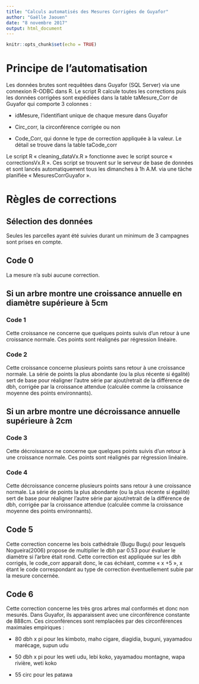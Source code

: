 ```yaml
---
title: "Calculs automatisés des Mesures Corrigées de Guyafor"
author: "Gaëlle Jaouen"
date: "8 novembre 2017"
output: html_document
---
```


```r
knitr::opts_chunk$set(echo = TRUE)
```

# Principe de l’automatisation

Les données brutes sont requêtées dans Guyafor (SQL Server) via une connexion R-ODBC dans R. Le script R calcule toutes les corrections puis les données corrigées sont expédiées dans la table taMesure_Corr de Guyafor qui comporte 3 colonnes : 

-	idMesure, l’identifiant unique de chaque mesure dans Guyafor

-	Circ_corr, la circonférence corrigée ou  non

-	Code_Corr, qui donne le type de correction appliquée à la valeur. Le détail se trouve dans la table taCode_corr

Le script R « cleaning_dataVx.R » fonctionne avec le script source « correctionsVx.R ». Ces script se trouvent sur le serveur de base de données et sont lancés automatiquement tous les dimanches à 1h A.M. via une tâche planifiée « MesuresCorrGuyafor ».

# Règles de corrections

## Sélection des données
Seules les parcelles ayant été suivies durant un minimum de 3 campagnes sont prises en compte.

##  Code 0
La mesure n’a subi aucune correction.

##  Si un arbre montre une croissance annuelle en diamètre supérieure à 5cm

### Code 1
Cette croissance ne concerne que quelques points suivis d’un retour à une croissance normale. Ces points sont réalignés par régression linéaire.

### Code 2
Cette croissance concerne plusieurs points sans retour à une croissance normale. La série de points la plus abondante (ou la plus récente si égalité) sert de base pour réaligner l’autre série par ajout/retrait de la différence de dbh, corrigée par la croissance attendue (calculée comme la croissance moyenne des points environnants).

## Si  un arbre montre une décroissance annuelle supérieure à 2cm

### Code 3

Cette décroissance ne concerne que quelques points suivis d’un retour à une croissance normale. Ces points sont réalignés par régression linéaire.

### Code 4
Cette décroissance concerne plusieurs points sans retour à une croissance normale. La série de points la plus abondante (ou la plus récente si égalité) sert de base pour réaligner l’autre série par ajout/retrait de la différence de dbh, corrigée par la croissance attendue (calculée comme la croissance moyenne des points environnants).

## Code 5
Cette correction concerne les bois cathédrale (Bugu Bugu) pour lesquels Nogueira(2006) propose de multiplier le dbh par 0.53 pour évaluer le diamètre si l’arbre était rond. Cette correction est appliquée sur les dbh corrigés, le code_corr apparait donc, le cas échéant, comme « x +5 », x étant le code correspondant au type de correction éventuellement subie par la mesure concernée.

## Code 6
Cette correction concerne les très gros arbres mal conformés et donc non mesurés. Dans Guyafor, ils apparaissent avec une circonférence constante de 888cm. Ces circonférences sont remplacées par des circonférences maximales empiriques :

-	80 dbh x pi pour les kimboto, maho cigare, diagidia, buguni, yayamadou marécage, supun udu

-	50 dbh x pi pour les weti udu, lebi koko, yayamadou montagne, wapa rivière, weti koko

-	55 circ pour les patawa
